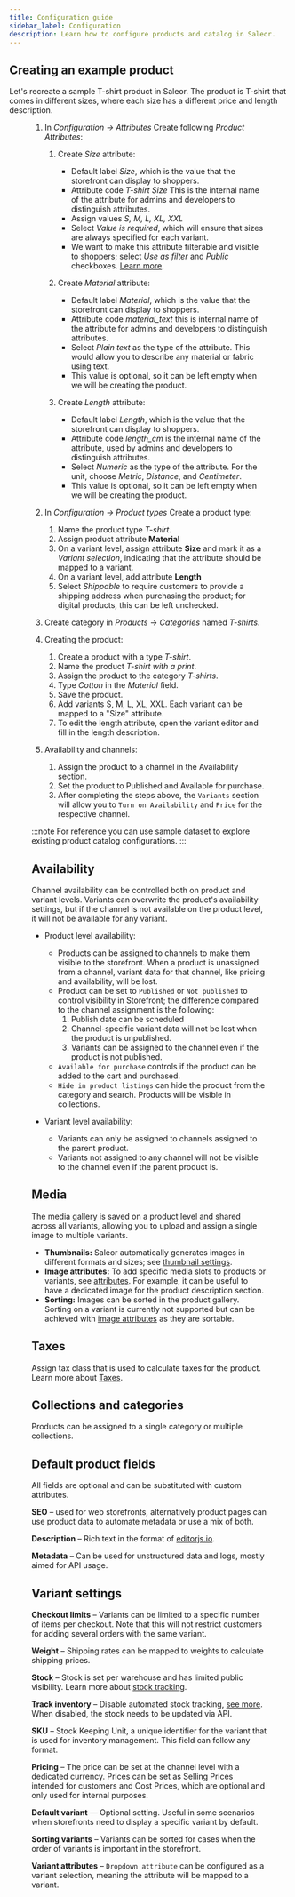```yaml
---
title: Configuration guide
sidebar_label: Configuration
description: Learn how to configure products and catalog in Saleor.
---
```



## Creating an example product

Let's recreate a sample T-shirt product in Saleor.
The product is T-shirt that comes in different sizes, where each size has a different price and length description.

<Figure src={tshirt} alt={`Example config`} />

1. In _Configuration -> Attributes_ Create following _Product Attributes_:

   1. Create _Size_ attribute:

      - Default label _Size_, which is the value that the storefront can display to shoppers.
      - Attribute code _T-shirt Size_ This is the internal name of the attribute for admins and developers to distinguish attributes.
      - Assign values _S, M, L, XL, XXL_
      - Select _Value is required_, which will ensure that sizes are always specified for each variant.
      - We want to make this attribute filterable and visible to shoppers; select _Use as filter_ and _Public_ checkboxes. [Learn more](developer/attributes/configuration.mdx).

   2. Create _Material_ attribute:

      - Default label _Material_, which is the value that the storefront can display to shoppers.
      - Attribute code _material_text_ this is internal name of the attribute for admins and developers to distinguish attributes.
      - Select _Plain text_ as the type of the attribute. This would allow you to describe any material or fabric using text.
      - This value is optional, so it can be left empty when we will be creating the product.

   3. Create _Length_ attribute:

      - Default label _Length_, which is the value that the storefront can display to shoppers.
      - Attribute code _length_cm_ is the internal name of the attribute, used by admins and developers to distinguish attributes.
      - Select _Numeric_ as the type of the attribute. For the unit, choose _Metric_, _Distance_, and _Centimeter_.
      - This value is optional, so it can be left empty when we will be creating the product.

2. In _Configuration -> Product types_ Create a product type:

   1. Name the product type _T-shirt_.
   2. Assign product attribute **Material**
   3. On a variant level, assign attribute **Size** and mark it as a _Variant selection_, indicating that the attribute should be mapped to a variant.
   4. On a variant level, add attribute **Length**
   5. Select _Shippable_ to require customers to provide a shipping address when purchasing the product; for digital products, this can be left unchecked.

3. Create category in _Products_ -> _Categories_ named _T-shirts_.

4. Creating the product:

   1. Create a product with a type _T-shirt_.
   2. Name the product _T-shirt with a print_.
   3. Assign the product to the category _T-shirts_.
   4. Type _Cotton_ in the _Material_ field.
   5. Save the product.
   6. Add variants S, M, L, XL, XXL. Each variant can be mapped to a "Size" attribute.
   7. To edit the length attribute, open the variant editor and fill in the length description.

5. Availability and channels:

   1. Assign the product to a channel in the Availability section.
   2. Set the product to Published and Available for purchase.
   3. After completing the steps above, the `Variants` section will allow you to `Turn on Availability` and `Price` for the respective channel.

:::note
For reference you can use sample dataset to explore existing product catalog configurations.
:::

## Availability

Channel availability can be controlled both on product and variant levels.
Variants can overwrite the product's availability settings, but if the channel is not available on the product level, it will not be available for any variant.

- Product level availability:

  - Products can be assigned to channels to make them visible to the storefront. When a product is unassigned from a channel, variant data for that channel, like pricing and availability, will be lost.
  - Product can be set to `Published` or `Not published` to control visibility in Storefront; the difference compared to the channel assignment is the following:
    1. Publish date can be scheduled
    2. Channel-specific variant data will not be lost when the product is unpublished.
    3. Variants can be assigned to the channel even if the product is not published.
  - `Available for purchase` controls if the product can be added to the cart and purchased.
  - `Hide in product listings` can hide the product from the category and search. Products will be visible in collections.

- Variant level availability:
  - Variants can only be assigned to channels assigned to the parent product.
  - Variants not assigned to any channel will not be visible to the channel even if the parent product is.

## Media

The media gallery is saved on a product level and shared across all variants, allowing you to upload and assign a single image to multiple variants.

- **Thumbnails:** Saleor automatically generates images in different formats and sizes; see [thumbnail settings](developer/thumbnails.mdx).
- **Image attributes:** To add specific media slots to products or variants, see [attributes](developer/attributes/overview.mdx). For example, it can be useful to have a dedicated image for the product description section.
- **Sorting:** Images can be sorted in the product gallery. Sorting on a variant is currently not supported but can be achieved with [image attributes](developer/attributes/overview.mdx) as they are sortable.

## Taxes

Assign tax class that is used to calculate taxes for the product. Learn more about [Taxes](developer/taxes.mdx).

[//]: # "add link to catalog section."

## Collections and categories

Products can be assigned to a single category or multiple collections.

## Default product fields

All fields are optional and can be substituted with custom attributes.

**SEO** – used for web storefronts, alternatively product pages can use product data to automate metadata or use a mix of both.

**Description** – Rich text in the format of [editorjs.io](https://editorjs.io/).

**Metadata** – Can be used for unstructured data and logs, mostly aimed for API usage.

## Variant settings

**Checkout limits** – Variants can be limited to a specific number of items per checkout. Note that this will not restrict customers for adding several orders with the same variant.

**Weight** – Shipping rates can be mapped to weights to calculate shipping prices.

**Stock** – Stock is set per warehouse and has limited public visibility. Learn more about [stock tracking](/docs/developer/stock/stock-allocation.mdx).

**Track inventory** – Disable automated stock tracking, [see more](/docs/developer/stock/stock-allocation.mdx). When disabled, the stock needs to be updated via API.

**SKU** – Stock Keeping Unit, a unique identifier for the variant that is used for inventory management. This field can follow any format.

**Pricing** – The price can be set at the channel level with a dedicated currency. Prices can be set as Selling Prices intended for customers and Cost Prices, which are optional and only used for internal purposes.

**Default variant** — Optional setting. Useful in some scenarios when storefronts need to display a specific variant by default.

**Sorting variants** – Variants can be sorted for cases when the order of variants is important in the storefront.

**Variant attributes** – `Dropdown attribute` can be configured as a variant selection, meaning the attribute will be mapped to a variant.
